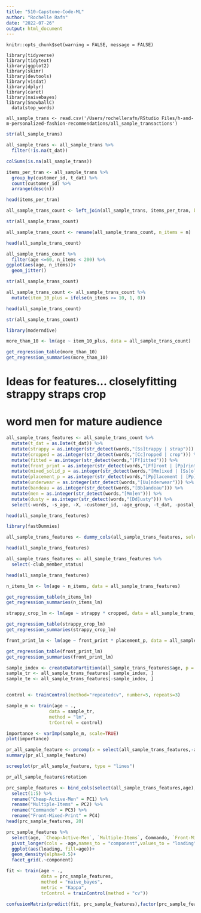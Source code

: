 ```yaml
---
title: "510-Capstone-Code-ML"
author: "Rochelle Rafn"
date: "2022-07-26"
output: html_document
---
```


```rsetup
knitr::opts_chunk$set(warning = FALSE, message = FALSE)

library(tidyverse)
library(tidytext)
library(ggplot2)
library(skimr)
library(devtools)
library(visdat)
library(dplyr)
library(caret)
library(naivebayes)
library(SnowballC)
  data(stop_words)

all_sample_trans <- read.csv('/Users/rochellerafn/RStudio Files/h-and-m-personalized-fashion-recommendations/all_sample_transactions')
```

```r
str(all_sample_trans)
```

```r
all_sample_trans <- all_sample_trans %>%
  filter(!is.na(t_dat))

colSums(is.na(all_sample_trans))
```

```r
items_per_tran <- all_sample_trans %>%
  group_by(customer_id, t_dat) %>%
  count(customer_id) %>%
  arrange(desc(n))

head(items_per_tran)
```


```r
all_sample_trans_count <- left_join(all_sample_trans, items_per_tran, by= c("customer_id", "t_dat"))

str(all_sample_trans_count)
```

```r
all_sample_trans_count <- rename(all_sample_trans_count, n_items = n)

head(all_sample_trans_count)
```

```r
all_sample_trans_count %>%
  filter(age <=60, n_items < 200) %>%
ggplot(aes(age, n_items))+
  geom_jitter()
```

```r
str(all_sample_trans_count)
```

```r
all_sample_trans_count <- all_sample_trans_count %>%
  mutate(item_10_plus = ifelse(n_items >= 10, 1, 0))

head(all_sample_trans_count)
```

```r
str(all_sample_trans_count)
```

```r
library(moderndive)

more_than_10 <- lm(age ~ item_10_plus, data = all_sample_trans_count)

get_regression_table(more_than_10)
get_regression_summaries(more_than_10)
```

# Ideas for features... closelyfitting strappy straps crop
# word men for mature audience


```r
all_sample_trans_features <- all_sample_trans_count %>%
  mutate(t_dat = as.Date(t_dat)) %>%
  mutate(strappy = as.integer(str_detect(words,"[Ss]trappy | strap"))) %>% 
  mutate(cropped = as.integer(str_detect(words,"[Cc]ropped | crop"))) %>%
  mutate(fitted = as.integer(str_detect(words,"[Ff]itted"))) %>%
  mutate(front_print = as.integer(str_detect(words,"[Ff]ront | [Pp]rint"))) %>%
  mutate(mixed_solid_p = as.integer(str_detect(words,"[Mm]ixed | [Ss]olid | [Pp]rint"))) %>%
  mutate(placement_p = as.integer(str_detect(words,"[Pp]lacement | [Pp]rint"))) %>%
  mutate(underwear = as.integer(str_detect(words,"[Uu]nderwear"))) %>%
  mutate(bandeau = as.integer(str_detect(words,"[Bb]andeau"))) %>%
  mutate(men = as.integer(str_detect(words,"[Mm]en"))) %>%
  mutate(dusty = as.integer(str_detect(words,"[Dd]usty"))) %>%
  select(-words, -s_age, -X, -customer_id, -age_group, -t_dat, -postal_code, -article_id)

head(all_sample_trans_features)
```


```r
library(fastDummies)

all_sample_trans_features <- dummy_cols(all_sample_trans_features, select_columns = "club_member_status")

head(all_sample_trans_features)
```


```r
all_sample_trans_features <- all_sample_trans_features %>%
  select(-club_member_status)

head(all_sample_trans_features)
```



```r
n_items_lm <- lm(age ~ n_items, data = all_sample_trans_features) 

get_regression_table(n_items_lm)
get_regression_summaries(n_items_lm)
```


```r
strappy_crop_lm <- lm(age ~ strappy * cropped, data = all_sample_trans_features)

get_regression_table(strappy_crop_lm)
get_regression_summaries(strappy_crop_lm)
```


```r
front_print_lm <- lm(age ~ front_print * placement_p, data = all_sample_trans_features)

get_regression_table(front_print_lm)
get_regression_summaries(front_print_lm)
```


```r

sample_index <- createDataPartition(all_sample_trans_features$age, p = 0.8, list = FALSE)
sample_tr <- all_sample_trans_features[ sample_index, ]
sample_te <- all_sample_trans_features[-sample_index, ]


control <- trainControl(method="repeatedcv", number=5, repeats=3)

sample_m <- train(age ~ .,
                data = sample_tr, 
                method = "lm",
                trControl = control)

importance <- varImp(sample_m, scale=TRUE)
plot(importance)
```


```r
pr_all_sample_feature <- prcomp(x = select(all_sample_trans_features,-age), scale = T, center = T)
summary(pr_all_sample_feature)
```

```r
screeplot(pr_all_sample_feature, type = "lines")
```

```r
pr_all_sample_feature$rotation
```


```r
prc_sample_features <- bind_cols(select(all_sample_trans_features,age),as.data.frame(pr_all_sample_feature$x)) %>% 
  select(1:5) %>% 
  rename("Cheap-Active-Men" = PC1) %>% 
  rename("Multiple-Items" = PC2) %>% 
  rename("Commando" = PC3) %>% 
  rename("Front-Mixed-Print" = PC4)
head(prc_sample_features, 20)
```


```r
prc_sample_features %>% 
  select(age, `Cheap-Active-Men`, `Multiple-Items`, Commando, `Front-Mixed-Print`) %>% 
  pivot_longer(cols = -age,names_to = "component",values_to = "loading") %>% 
  ggplot(aes(loading, fill=age))+
  geom_density(alpha=0.5)+
  facet_grid(.~component)
```


```r
fit <- train(age ~ .,
             data = prc_sample_features, 
             method = "naive_bayes",
             metric = "Kappa",
             trControl = trainControl(method = "cv"))

confusionMatrix(predict(fit, prc_sample_features),factor(prc_sample_features$age))
```

